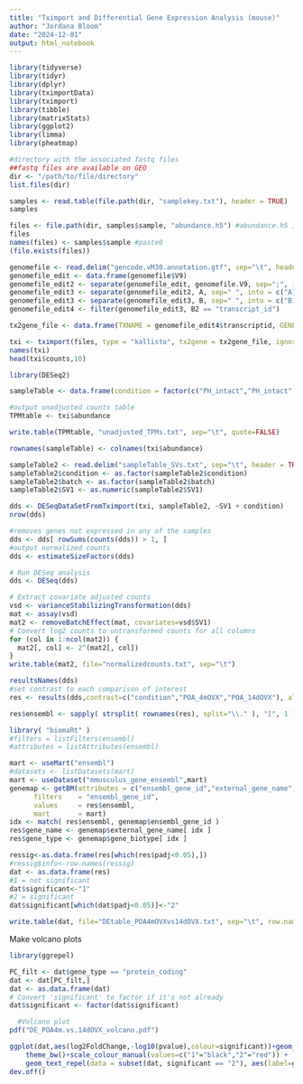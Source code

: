 ```yaml
---
title: "Tximport and Differential Gene Expression Analysis (mouse)"
author: "Jordana Bloom"
date: "2024-12-01"
output: html_notebook
---
```


```r
library(tidyverse)
library(tidyr)
library(dplyr)
library(tximportData)
library(tximport)
library(tibble)
library(matrixStats)
library(ggplot2)
library(limma)
library(pheatmap)

#directory with the associated fastq files
##fastq files are available on GEO
dir <- "/path/to/file/directory"
list.files(dir)

samples <- read.table(file.path(dir, "samplekey.txt"), header = TRUE)
samples

files <- file.path(dir, samples$sample, "abundance.h5") #abundance.h5 is typically a faster import
files
names(files) <- samples$sample #paste0 
(file.exists(files))

genomefile <- read.delim("gencode.vM30.annotation.gtf", sep="\t", header = FALSE)
genomefile_edit <- data.frame(genomefile$V9)
genomefile_edit2 <- separate(genomefile_edit, genomefile.V9, sep=";", into = c("A","B","C","D","E","F"))
genomefile_edit3 <- separate(genomefile_edit2, A, sep=" ", into = c("A1","geneid"))
genomefile_edit3 <- separate(genomefile_edit3, B, sep=" ", into = c("B1","B2", "transcriptid"))
genomefile_edit4 <- filter(genomefile_edit3, B2 == "transcript_id")

tx2gene_file <- data.frame(TXNAME = genomefile_edit4$transcriptid, GENEID = genomefile_edit4$geneid)

txi <- tximport(files, type = "kallisto", tx2gene = tx2gene_file, ignoreAfterBar = TRUE)
names(txi)
head(txi$counts,10)

```



```r
library(DESeq2)

sampleTable <- data.frame(condition = factor(c("PH_intact","PH_intact","PH_intact","PH_14dOVX","PH_14dOVX","PH_14dOVX","PH_4mOVX","PH_4mOVX","PH_4mOVX","POA_intact","POA_intact","POA_intact","POA_14dOVX","POA_14dOVX","POA_14dOVX","POA_4mOVX","POA_4mOVX","POA_4mOVX","POA_intact","POA_intact","POA_14dOVX","POA_14dOVX","POA_14dOVX","POA_4mOVX","POA_4mOVX","POA_4mOVX","PH_intact","PH_intact","PH_14dOVX","PH_14dOVX","PH_4mOVX","PH_4mOVX","PH_4mOVX")), batch = factor(c("A","A","A","A","A","A","A","A","A","A","A","A","A","A","A","A","A","A","B","B","B","B","B","B","B","B","B","B","B","B","B","B","B")))

#output unadjusted counts table 
TPMtable <- txi$abundance

write.table(TPMtable, "unadjusted_TPMs.txt", sep="\t", quote=FALSE)

rownames(sampleTable) <- colnames(txi$abundance)

sampleTable2 <- read.delim("sampleTable_SVs.txt", sep="\t", header = TRUE, row.names=1)
sampleTable2$condition <- as.factor(sampleTable2$condition)
sampleTable2$batch <- as.factor(sampleTable2$batch)
sampleTable2$SV1 <- as.numeric(sampleTable2$SV1)

dds <- DESeqDataSetFromTximport(txi, sampleTable2, ~SV1 + condition)
nrow(dds)

#removes genes not expressed in any of the samples
dds <- dds[ rowSums(counts(dds)) > 1, ]
#output normalized counts
dds <- estimateSizeFactors(dds)

# Run DESeq analysis
dds <- DESeq(dds)

# Extract covariate adjusted counts 
vsd <- varianceStabilizingTransformation(dds)
mat <- assay(vsd)
mat2 <- removeBatchEffect(mat, covariates=vsd$SV1)
# Convert log2 counts to untransformed counts for all columns
for (col in 1:ncol(mat2)) {
  mat2[, col] <- 2^(mat2[, col])
}
write.table(mat2, file="normalizedcounts.txt", sep="\t")

resultsNames(dds)
#set contrast to each comparison of interest
res <- results(dds,contrast=c("condition","POA_4mOVX","POA_14dOVX"), alpha = 0.05)

res$ensembl <- sapply( strsplit( rownames(res), split="\\." ), "[", 1 )

library( "biomaRt" )
#filters = listFilters(ensembl)
#attributes = listAttributes(ensembl)

mart <- useMart("ensembl")
#datasets <- listDatasets(mart)
mart <- useDataset("mmusculus_gene_ensembl",mart)
genemap <- getBM(attributes = c("ensembl_gene_id","external_gene_name","gene_biotype"),
      filters    = "ensembl_gene_id",
      values     = res$ensembl, 
      mart       = mart)
idx <- match( res$ensembl, genemap$ensembl_gene_id )
res$gene_name <- genemap$external_gene_name[ idx ]
res$gene_type <- genemap$gene_biotype[ idx ]

ressig<-as.data.frame(res[which(res$padj<0.05),])
#ressig$info<-row.names(ressig)
dat <- as.data.frame(res)
#1 = not significant 
dat$significant<-"1"
#2 = significant
dat$significant[which(dat$padj<0.05)]<-"2"

write.table(dat, file="DEtable_POA4mOVXvs14dOVX.txt", sep="\t", row.names=TRUE, col.names=TRUE)
```

Make volcano plots

```r
library(ggrepel)

PC_filt <- dat$gene_type == "protein_coding" 
dat <- dat[PC_filt,]
dat <- as.data.frame(dat)
# Convert 'significant' to factor if it's not already
dat$significant <- factor(dat$significant)

  #Volcano plot
pdf("DE_POA4m.vs.14dOVX_volcano.pdf")

ggplot(dat,aes(log2FoldChange,-log10(pvalue),colour=significant))+geom_point(alpha=0.5) +
    theme_bw()+scale_colour_manual(values=c("1"="black","2"="red")) +
    geom_text_repel(data = subset(dat, significant == "2"), aes(label=gene_name),  max.overlaps = 10)
dev.off()
```
